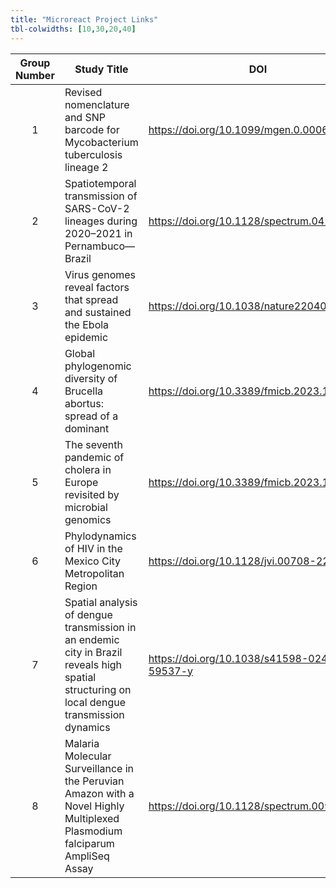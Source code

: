 ```yaml
---
title: "Microreact Project Links"
tbl-colwidths: [10,30,20,40]
---
```


| Group Number | Study Title | DOI | Microreact Project Link |
|:--:|----|----|:---|
| 1 | Revised nomenclature and SNP barcode for Mycobacterium tuberculosis lineage 2 | <https://doi.org/10.1099/mgen.0.000697> | <https://microreact.org/project/4kJjFVPWe3TbfwFtqY3ED8> |
| 2 | Spatiotemporal transmission of SARS-CoV-2 lineages during 2020–2021 in Pernambuco—Brazil | <https://doi.org/10.1128/spectrum.04218-23> | <https://microreact.org/project/k9UFJmkrZHSx9RmFbDwZah-sars-cov-2-final-update-pernambuco> |
| 3 | Virus genomes reveal factors that spread and sustained the Ebola epidemic | <https://doi.org/10.1038/nature22040> | <https://microreact.org/project/west-african-ebola-epidemic?tt=rc> |
| 4 | Global phylogenomic diversity of Brucella abortus: spread of a dominant | <https://doi.org/10.3389/fmicb.2023.1287046> | <https://microreact.org/project/t3oxnHhmZrAhtuw6mamutc-b-abortusglobal-phylogenomic-diversity> |
| 5 | The seventh pandemic of cholera in Europe revisited by microbial genomics | <https://doi.org/10.3389/fmicb.2023.1287046> | <https://microreact.org/project/choleraeurope> |
| 6 | Phylodynamics of HIV in the Mexico City Metropolitan Region | <https://doi.org/10.1128/jvi.00708-22> | <https://microreact.org/project/223ln8u9trx5cqxdaeyfsu> |
| 7 | Spatial analysis of dengue transmission in an endemic city in Brazil reveals high spatial structuring on local dengue transmission dynamics | <https://doi.org/10.1038/s41598-024-59537-y> | <https://microreact.org/project/8DhMNEmMEbFUsvK9xHS349-foz> |
| 8 | Malaria Molecular Surveillance in the Peruvian Amazon with a Novel Highly Multiplexed Plasmodium falciparum AmpliSeq Assay | <https://doi.org/10.1128/spectrum.00960-22> | <https://microreact.org/project/aV7RHNCBmG3sJ2rwzchE4k-peru-2003-2018-molecular-surveillance-with-p-falciparum-ampliseq-assay> |
